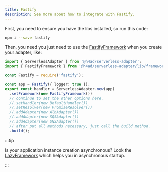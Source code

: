 ---
title: Fastify
description: See more about how to integrate with Fastify.
---

First, you need to ensure you have the libs installed, so run this code:

```bash
npm i --save fastify
```

Then, you need you just need to use the [FastifyFramework](../../api/Frameworks/FastifyFramework) when you create your adapter, like:

```ts title="index.ts"
import { ServerlessAdapter } from '@h4ad/serverless-adapter';
import { FastifyFramework } from '@h4ad/serverless-adapter/lib/frameworks/fastify';

const Fastify = require('fastify');

const app = Fastify({ logger: true });
export const handler = ServerlessAdapter.new(app)
  .setFramework(new FastifyFramework())
  // continue to set the other options here.
  //.setHandler(new DefaultHandler())
  //.setResolver(new PromiseResolver())
  //.addAdapter(new AlbAdapter())
  //.addAdapter(new SQSAdapter())
  //.addAdapter(new SNSAdapter())
  // after put all methods necessary, just call the build method.
  .build();
```

:::tip

Is your application instance creation asynchronous? Look the [LazyFramework](./lazy) which helps you in asynchronous startup.

:::

